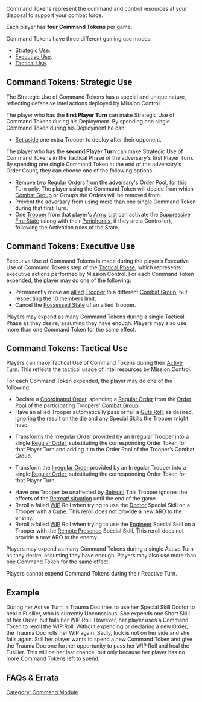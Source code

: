 {{section-command-section}}


{{n4only}}
{{n4}}
Command Tokens represent the command and control resources at your disposal to support your combat force.

{{image | name=command_token0.jpg | style=128 }}

Each player has '''four Command Tokens''' per game.

Command Tokens have three different gaming use modes: 

* [[#Command Tokens: Strategic Use|Strategic Use]].
* [[#Command Tokens: Executive Use|Executive Use]].
* [[#Command Tokens: Tactical Use|Tactical Use]].


== Command Tokens: Strategic Use ==
The Strategic Use of Command Tokens has a special and unique nature, reflecting defensive intel actions deployed by Mission Control.

The player who has the '''first Player Turn''' can make Strategic Use of Command Tokens during his Deployment. By spending one single Command Token during his Deployment he can:
* [[Deployment Phase|Set aside]] one extra Trooper to deploy after their opponent.



The player who has the '''second Player Turn''' can make Strategic Use of Command Tokens in the Tactical Phase of the adversary's first Player Turn. By spending one single Command Token at the end of the adversary's Order Count, they can choose one of the following options:
* Remove two [[Regular Order]]s from the adversary's [[Order Pool]], for this Turn only. The player using the Command Token will decide from which [[Combat Group]] or Groups the Orders will be removed from. 
* Prevent the adversary from using more than one single Command Token during that first Turn.
* One [[Trooper]] from that player's [[Army List]] can activate the [[Suppressive Fire State]] (along with their [[Peripheral]]s, if they are a Controller), following the Activation rules of the State. {{seefaq | Marker States etc. will be cancelled.}}


== Command Tokens: Executive Use ==
Executive Use of Command Tokens is made during the player’s Executive Use of Command Tokens step of the [[Tactical Phase]], which represents executive actions performed by Mission Control. 
For each Command Token expended, the player may do one of the following:
* Permanently move an [[allied]] [[Trooper]] to a different [[Combat Group]], but respecting the 10 members limit.  {{seefaq}}
* Cancel the [[Possessed State]] of an allied Trooper. 
Players may expend as many Command Tokens during a single Tactical Phase as they desire, assuming they have enough. Players may also use more than one Command Token for the same effect.


== Command Tokens: Tactical Use ==

Players can make Tactical Use of Command Tokens during their [[Active Turn]]. This reflects the tactical usage of intel resources by Mission Control.

For each Command Token expended, the player may do one of the following:
* Declare a [[Coordinated Order]], spending a [[Regular Order]] from the [[Order Pool]] of the participating Troopers' [[Combat Group]].
* Have an allied Trooper automatically pass or fail a [[Guts Roll]], as desired, ignoring the result on the die and any Special Skills the Trooper might have.
{{update | PDF 2.1, July 2023}}
* Transform{{erratahighlight}}s{{erratahighlight-end}} the [[Irregular Order]] provided by an Irregular Trooper into a single [[Regular Order]], substituting the corresponding Order Token for that Player Turn {{erratahighlight}}and adding it to the Order Pool of the Trooper’s Combat Group.{{erratahighlight-end}} {{seefaq | This does not apply to Isolated Troopers.}}
{{update-end}}
{{original}}
* Transform the [[Irregular Order]] provided by an Irregular Trooper into a single [[Regular Order]], substituting the corresponding Order Token for that Player Turn. {{seefaq | This does not apply to Isolated Troopers.}}
{{original-end}}
* Have one Trooper be unaffected by [[Retreat!]] This Trooper ignores the effects of the [[Retreat! situation]] until the end of the game.
* Reroll a failed [[WIP]] Roll when trying to use the [[Doctor]] Special Skill on a Trooper with a [[Cube]]. This reroll does not provide a new ARO to the enemy.
* Reroll a failed [[WIP]] Roll when trying to use the [[Engineer]] Special Skill on a Trooper with the [[Remote Presence]] Special Skill. This reroll does not provide a new ARO to the enemy.
Players may expend as many Command Tokens during a single Active Turn as they desire, assuming they have enough. Players may also use more than one Command Token for the same effect.


{{important-start}} 
Players cannot expend Command Tokens during their Reactive Turn.
{{important-end}}

== Example ==

{{greybox-start | Example of use of Command Tokens: Rerolling }}
During her Active Turn, a Trauma Doc tries to use her Special Skill Doctor to heal a Fusilier, who is currently Unconscious. She expends one Short Skill of her Order, but fails her WIP Roll. However, her player uses a Command Token to reroll the WIP Roll. Without expending or declaring a new Order, the Trauma Doc rolls her WIP again. Sadly, luck is not on her side and she fails again. Still her player wants to spend a new Command Token and give the Trauma Doc one further opportunity to pass her WIP Roll and heal the Fusilier. This will be her last chance, but only because her player has no more Command Tokens left to spend.
{{greybox-end}}


== FAQs & Errata ==

{{faqbox |
type = faq |
title = N4 FAQ |
version = 1.0, Jan 2021 |
q = Q: When making Strategic Use of a Command Token to place a Trooper in Suppressive Fire State, how does this interact with Marker States, nearby enemy Mines etc? |
a = A: The Trooper has not declared an Order, and will not trigger enemy Deployable Weapons etc. However, any States, Fireteam membership etc. that would be cancelled by declaring a Suppressive Fire Entire Order will be cancelled. |
related = [[Command Tokens]], [[Suppressive Fire State]] }}


{{faqbox |
type = faq |
title = N4 FAQ |
version = 1.0, Jan 2021 |
q = Q: Can the Order provided by an Isolated Trooper be transformed into a Regular Order with a Command Token? |
a = A: No. |
related = [[Command Tokens]], [[Isolated State]] }}


{{faqbox |
type = faq |
title = N4 FAQ |
version = 1.3, Nov 2022 |
q = Q: When do Unconscious, Dead or Sepsitorized Troopers leave a Combat Group? |
a = A: Unconscious Troopers are still part of their Combat Group. Dead or Sepsitorized Troopers are not part of any Combat Group. |
related = [[Combat Groups]], [[Command Tokens]], [[Dead]], [[Sepsitorized]], [[Unconscious]] }}

{{n4end}}



[[Category: Command Module]]